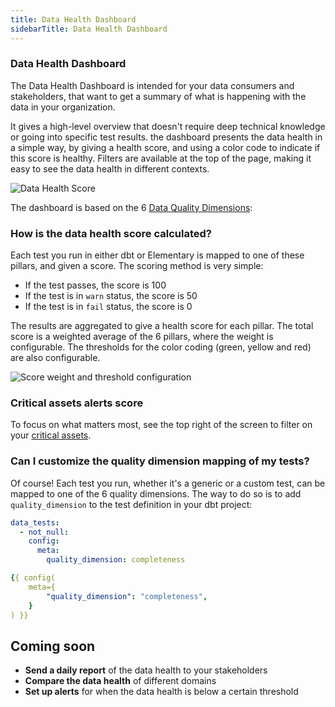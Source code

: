 ```yaml
---
title: Data Health Dashboard
sidebarTitle: Data Health Dashboard
---
```





<CloudFeatureTag />

<DataHealthIntro />

### Data Health Dashboard

The Data Health Dashboard is intended for your data consumers and stakeholders, that want to get a summary of what is happening with the data in your organization.

It gives a high-level overview that doesn't require deep technical knowledge or going into specific test results.
the dashboard presents the data health in a simple way, by giving a health score, and using a color code to indicate if this score is healthy.
Filters are available at the top of the page, making it easy to see the data health in different contexts.

<img src="https://res.cloudinary.com/dvmtceykh/image/upload/v1720701842/Data_Health_-_1280px_menu_included_pckgri.png" alt="Data Health Score" />

The dashboard is based on the 6 [Data Quality Dimensions](/cloud/features/collaboration-and-communication/data-quality-dimensions#data-quality-dimensions):

<DataQualityDimensions />

### How is the data health score calculated?

Each test you run in either dbt or Elementary is mapped to one of these pillars, and given a score.
The scoring method is very simple:
- If the test passes, the score is 100
- If the test is in `warn` status, the score is 50
- If the test is in `fail` status, the score is 0

The results are aggregated to give a health score for each pillar.
The total score is a weighted average of the 6 pillars, where the weight is configurable.
The thresholds for the color coding (green, yellow and red) are also configurable.

<img src="https://res.cloudinary.com/dvmtceykh/image/upload/v1720528475/dfxb2atgfkxthpwlrjkv.png" alt="Score weight and threshold configuration" />

### Critical assets alerts score

To focus on what matters most, see the top right of the screen to filter on your [critical assets](/cloud/features/data-governance/critical_assets).

### Can I customize the quality dimension mapping of my tests?

Of course!
Each test you run, whether it's a generic or a custom test, can be mapped to one of the 6 quality dimensions.
The way to do so is to add `quality_dimension` to the test definition in your dbt project:

<CodeGroup>

```yml test
data_tests:
  - not_null:
    config:
      meta:
        quality_dimension: completeness
```

```yml test/model config block
{{ config(
    meta={
        "quality_dimension": "completeness",
    }
) }}
```

</CodeGroup>


## Coming soon

- **Send a daily report** of the data health to your stakeholders
- **Compare the data health** of different domains
- **Set up alerts** for when the data health is below a certain threshold

